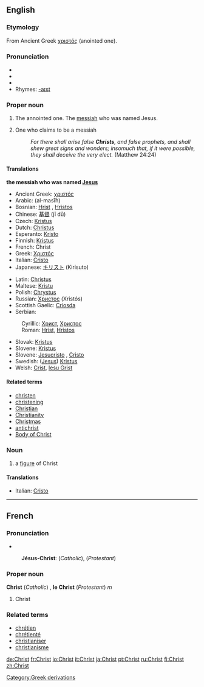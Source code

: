 ==English==

{{rank|speaking|circumstances|sitting|787|Christ|begin|wait|laughed}}

===Etymology===
From Ancient Greek [[χριστός]] (anointed one).

===Pronunciation===
* {{AHD|krīst}}
* {{IPA|/kraɪst/}}
* {{SAMPA|/"kraIst/}}
*Rhymes: [[Rhymes:English:-aɪst|-aɪst]]

===Proper noun===
{{en-proper noun}}

# {{Christianity}} {{italbrac|literally}} The annointed one.  The [[messiah]] who was named Jesus.
# One who claims to be a messiah
#:''For there shall arise false '''Christs''', and false prophets, and shall shew great signs and wonders; insomuch that, if it were possible, they shall deceive the very elect.'' (Matthew 24:24)

====Translations====
'''the messiah who was named [[Jesus]]'''
{{top}}
*Ancient Greek: [[χριστός]] {{m}}
*Arabic: {{ARchar|[[المسيح]]}} (al-masīħ) {{m}}
*Bosnian: [[Hrist]] {{m}}, [[Hristos]] {{m}}
*Chinese: [[基督]] (jī dū)
*Czech: [[Kristus]] {{m}}
*Dutch: [[Christus]] {{m}}
*Esperanto: [[Kristo]]
*Finnish: [[Kristus]]
*French: Christ {{m}}
*Greek: [[Χριστός]] {{m}}
*Italian: [[Cristo]] {{m}}
*Japanese: [[キリスト]] (Kirisuto)
{{mid}}
*Latin: [[Christus]] {{m}}
*Maltese: [[Kristu]] {{m}}
*Polish: [[Chrystus]] {{m}}
*Russian: [[Христос]] (Xristós) {{m}}
*Scottish Gaelic: [[Criosda]]
*Serbian:
:Cyrillic: [[Христ]], [[Христос]] {{m}}
:Roman: [[Hrist]], [[Hristos]] {{m}}
*Slovak: [[Kristus]] {{m}}
*Slovene: [[Kristus]] {{m}}
*Slovene: [[Jesucristo]] {{m}}, [[Cristo]] {{m}}
*Swedish: ([[Jesus Kristus|Jesus]]) [[Kristus]]
*Welsh: [[Crist]], [[Iesu Grist]]
{{bottom}}

====Related terms====
*[[christen]]
*[[christening]]<!-- capitalised? -->
*[[Christian]]
*[[Christianity]]
*[[Christmas]]
*[[antichrist]]
*[[Body of Christ]]

===Noun===
{{en-noun}}

#{{art}} a [[figure]] of Christ

====Translations====
{{top}}
*Italian: [[Cristo]] {{m}}
{{mid}}

{{bottom}}

----

==French==
===Pronunciation===
* {{IPA|/krist/}}
:'''Jésus-Christ''': {{IPA|/ʒezykri/}} (''Catholic''), {{IPA|/ʒezykrist/}} (''Protestant'')

===Proper noun===
'''Christ''' (''Catholic'') , '''le Christ''' (''Protestant'') ''m''

# Christ

===Related terms===
*[[chrétien]]
*[[chrétienté]]
*[[christianiser]]
*[[christianisme]]

[[Category:Greek derivations]]

[[de:Christ]]
[[fr:Christ]]
[[io:Christ]]
[[it:Christ]]
[[ja:Christ]]
[[pt:Christ]]
[[ru:Christ]]
[[fi:Christ]]
[[zh:Christ]]